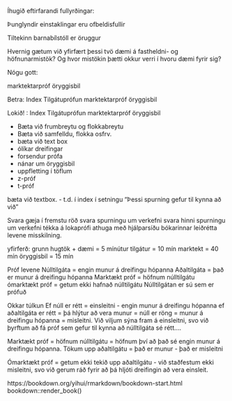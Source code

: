 Íhugið eftirfarandi fullyrðingar:

Þunglyndir einstaklingar eru ofbeldisfullir

Tiltekinn barnabílstóll er öruggur

Hvernig gætum við yfirfært þessi tvö dæmi á fastheldni- og höfnunarmistök? Og hvor mistökin þætti okkur verri í hvoru dæmi fyrir sig?


Nógu gott: 

marktektarpróf 
öryggisbil 


Betra: 
Index 
Tilgátuprófun 
marktektarpróf 
öryggisbil 


Lokið! : 
Index 
Tilgátuprófun 
marktektarpróf 
öryggisbil 


- Bæta við frumbreytu og flokkabreytu 
- Bæta við samfelldu, flokka osfrv. 
- bæta við text box 
- ólíkar dreifingar 
- forsendur prófa 
- nánar um öryggisbil 
- uppfletting í töflum 
- z-próf 
- t-próf 

bæta við textbox. 
- t.d. í index í setningu "Þessi spurning gefur til kynna að við "


Svara gæja í fremstu röð 
svara spurningu um verkefni 
svara hinni spurningu um verkefni 
tékka á lokaprófi 
athuga með hjálparsíðu bókarinnar 
leiðrétta levene misskilning. 



yfirferð: 
grunn hugtök + dæmi = 5 mínútur 
tilgátur = 10 mín 
marktekt = 40 mín 
öryggisbil = 15 mín





Próf levene
Núlltilgáta = engin munur á dreifingu hópanna 
Aðaltilgáta = það er munur á dreifingu hópanna 
Marktækt próf = höfnum núlltilgátu 
ómarktækt próf = getum ekki hafnað núlltilgátu 
Núlltilgátan er sú sem er prófuð 

Okkar túlkun
Ef núll er rétt = einsleitni - engin munur á dreifingu hópanna 
ef aðaltilgáta er rétt = þá hlýtur að vera munur = núll er röng = munur á dreifingu hópanna = misleitni. 
Við viljum sýna fram á einsleitni, svo við þyrftum að fá próf sem gefur til kynna að núlltilgáta sé rétt.... 

Marktækt próf = höfnum núlltilgátu = höfnum því að það sé engin munur á dreifingu hópanna. Tökum upp aðaltilgátu = það er munur - það er misleitni 

Ómarktækt próf = getum ekki tekið upp aðaltilgátu - við staðfestum ekki misleitni, svo við gerum ráð fyrir að þá hljóti dreifingin að vera einsleit. 




https://bookdown.org/yihui/rmarkdown/bookdown-start.html
bookdown::render_book()

